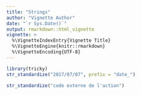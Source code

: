 ```yaml
---
title: "Strings"
author: "Vignette Author"
date: "`r Sys.Date()`"
output: rmarkdown::html_vignette
vignette: >
  %\VignetteIndexEntry{Vignette Title}
  %\VignetteEngine{knitr::rmarkdown}
  %\VignetteEncoding{UTF-8}
---
```


```r
library(tricky)
str_standardize("2017/07/07", prefix = "date_") 
```

```r
str_standardize("code externe de l'action")
```

